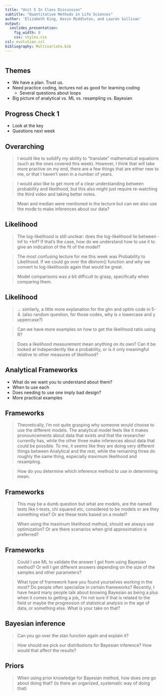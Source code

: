```yaml
---
title: "Unit 5 In Class Discussion"
subtitle: "Quantitative Methods in Life Sciences"
author: 'Elizabeth King, Kevin Middleton, and Lauren Sullivan'
output:
  ioslides_presentation:
    fig_width: 8
    css: styles.css
csl: evolution.csl
bibliography: Multivariate.bib
---
```


```r
```


## Themes

- We have a plan. Trust us.
- Need practice coding, lectures not as good for learning coding
    - Several questions about loops
- Big picture of analytical vs. ML vs. resampling vs. Bayesian


## Progress Check 1

- Look at the key
- Questions next week


## Overarching

> I would like to solidify my ability to "translate" mathematical equations (such as the ones covered this week). However, I think that will take more practive on my end, there are a few things that are either new to me, or that I haven't seen in a number of years.

> I would also like to get more of a clear understanding between probability and likelihood, but this also might just require re-watching the third video and taking better notes.

> Mean and median were mentioned in the lecture but can we also use the mode to make inferences about our data?


## Likelihood

> The log-likelihood is still unclear: does the log-likelihood lie between -Inf to +Inf? If that's the case, how do we understand how to use it to give an indication of the fit of the model?

> The most confusing lecture for me this week was Probability to Likelihood. If we could go over the dbinom() function and why we convert to log-likelihoods again that would be great. 

> Model comparisons was a bit difficult to grasp, specifically when comparing them.


## Likelihood

> ... similarly, a little more explanation for the glm and optim code in 5-4. (also random question, for those codes, why is x lowercase and y uppercase?)

> Can we have more examples on how to get the likelihood ratio using R?

> Does a likelihood measurement mean anything on its own? Can it be looked at independently like a probability, or is it only meaningful relative to other measures of likelihood? 


## Analytical Frameworks

- What do we want you to understand about them?
- When to use each
- Does needing to use one imply bad design?
- More practical examples


## Frameworks

> Theoretically, I'm not quite grasping why someone would choose to use the different models. The analytical model feels like it makes pronouncements about data that exists and that the researcher currently has, while the other three make inferences about data that could be possible. To me, it seems like they are doing very different things between Analytical and the rest, while the remaining three do roughly the same thing, especially maximum likelihood and resampling.

> How do you determine which inference method to use in determining mean.


## Frameworks

> This may be a dumb question but what are models, are the named tests like t-tests, chi squared etc, considered to be models or are they something else? Or are these tests based on a model? 

> When using the maximum likelihood method, should we always use optimization? Or are there scenarios when grid approximation is preferred?


## Frameworks

> Could I use ML to validate the answer I got from using Bayesian method? Or will I get different answers depending on the size of the samples and other parameters?

> What type of framework have you found yourselves working in the most? Do people often specialize in certain frameworks? Recently, I have heard many people talk about knowing Bayesian as being a plus when it comes to getting a job, I'm not sure if that is related to the field or maybe the progression of statistical analysis in the age of data, or something else. What is your take on that?


## Bayesian inference

> Can you go over the stan function again and explain it?

> How should we pick our distributions for Bayesian inference? How would that affect the results?


## Priors

> When using prior knowledge for Bayesian method, how does one go about doing that? (is there an organized, systematic way of doing that)


